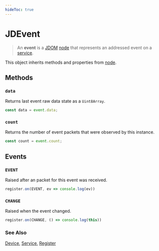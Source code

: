 ```yaml
---
hideToc: true
---
```


# JDEvent

> An **event** is a [JDOM](/clients/web/jdom/) [node](/clients/web/jdom/node/) that represents an addressed event
on a [service](/clients/web/jdom/service/). 

This object inherits methods and properties from [node](/clients/web/jdom/node/).

## Methods

### ``data``

Returns last event raw data state as a ``Uint8Array``.

```typescript
const data = event.data;
```

### ``count``

Returns the number of event packets that were observed by this instance.

```typescript
const count = event.count;
```

## Events

### ``EVENT``

Raised after an packet for this event was received.

```typescript
register.on(EVENT, ev => console.log(ev))
```

### ``CHANGE``

Raised when the event changed.

```typescript
register.on(CHANGE, () => console.log(this))
```

### See Also

[Device](/clients/web/jdom/device/), [Service](/clients/web/jdom/service/), [Register](/clients/web/jdom/register/)